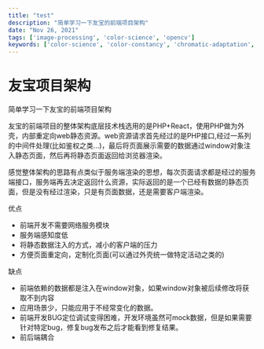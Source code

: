 ```yaml
---
title: "test"
description: "简单学习一下友宝的前端项目架构"
date: "Nov 26, 2021"
tags: ['image-processing', 'color-science', 'opencv']
keywords: ['color-science', 'color-constancy', 'chromatic-adaptation', 'gray-world', 'opencv', 'python']
---
```

# 友宝项目架构
简单学习一下友宝的前端项目架构

友宝的前端项目的整体架构底层技术栈选用的是PHP+React，使用PHP做为外壳，内部重定向web静态资源。web资源请求首先经过的是PHP接口,经过一系列的中间件处理(比如鉴权之类...)，最后将页面展示需要的数据通过window对象注入静态页面，然后再将静态页面返回给浏览器渲染。

感觉整体架构的思路有点类似于服务端渲染的思想，每次页面请求都是经过的服务端接口，服务端再去决定返回什么资源，实际返回的是一个已经有数据的静态页面，但是没有经过渲染，只是有页面数据，还是需要客户端渲染。

优点

  * 前端开发不需要网络服务模块
  * 服务端感知度低
  * 将静态数据注入的方式，减小的客户端的压力
  * 方便页面重定向，定制化页面(可以通过外壳统一做特定活动之类的)

缺点

  * 前端依赖的数据都是注入在window对象，如果window对象被后续修改将获取不到内容
  * 应用场景少，只能应用于不经常变化的数据。
  * 前端开发BUG定位调试变得困难，开发环境虽然可mock数据，但是如果需要针对特定bug，修复bug发布之后才能看到修复结果。
  * 前后端耦合
